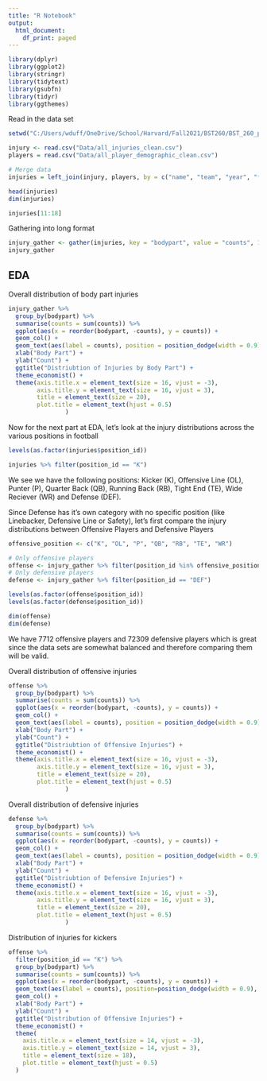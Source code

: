 ```yaml
---
title: "R Notebook"
output:
  html_document:
    df_print: paged
---
```


```r
library(dplyr)
library(ggplot2)
library(stringr)
library(tidytext)
library(gsubfn)
library(tidyr)
library(ggthemes)
```

Read in the data set
```r
setwd("C:/Users/wduff/OneDrive/School/Harvard/Fall2021/BST260/BST_260_project")

injury <- read.csv("Data/all_injuries_clean.csv")
players = read.csv("Data/all_player_demographic_clean.csv")

# Merge data
injuries = left_join(injury, players, by = c("name", "team", "year", "full_team"))
```

```r
head(injuries)
dim(injuries)
```


```r
injuries[11:18]
```

Gathering into long format
```r
injury_gather <- gather(injuries, key = "bodypart", value = "counts", 11:18)
injury_gather
```

## EDA

Overall distribution of body part injuries
```r
injury_gather %>% 
  group_by(bodypart) %>%
  summarise(counts = sum(counts)) %>%
  ggplot(aes(x = reorder(bodypart, -counts), y = counts)) +
  geom_col() + 
  geom_text(aes(label = counts), position = position_dodge(width = 0.9), vjust = -0.25, fontface = 'bold') +
  xlab("Body Part") +
  ylab("Count") +
  ggtitle("Distriubtion of Injuries by Body Part") +
  theme_economist() +
  theme(axis.title.x = element_text(size = 16, vjust = -3),
        axis.title.y = element_text(size = 16, vjust = 3),
        title = element_text(size = 20),
        plot.title = element_text(hjust = 0.5)
                )
```



Now for the next part at EDA, let's look at the injury distributions across the various positions in football
```r
levels(as.factor(injuries$position_id))
```

```r
injuries %>% filter(position_id == "K")
```



We see we have the following positions: Kicker (K), Offensive Line (OL), Punter (P), Quarter Back (QB), Running Back (RB), Tight End (TE), Wide Reciever (WR) and Defense (DEF).

Since Defense has it's own category with no specific position (like Linebacker, Defensive Line or Safety), let's first compare the injury distributions between Offensive Players and Defensive Players

```r
offensive_position <- c("K", "OL", "P", "QB", "RB", "TE", "WR")

# Only offensive players
offense <- injury_gather %>% filter(position_id %in% offensive_position)
# Only defensive players
defense <- injury_gather %>% filter(position_id == "DEF") 

levels(as.factor(offense$position_id))
levels(as.factor(defense$position_id))

dim(offense)
dim(defense)
```

We have 7712 offensive players and 72309 defensive players which is great since the data sets are somewhat balanced and therefore comparing them will be valid. 


Overall distribution of offensive injuries
```r
offense %>% 
  group_by(bodypart) %>%
  summarise(counts = sum(counts)) %>%
  ggplot(aes(x = reorder(bodypart, -counts), y = counts)) +
  geom_col() +
  geom_text(aes(label = counts), position = position_dodge(width = 0.9), vjust = -0.25, fontface = 'bold') +
  xlab("Body Part") +
  ylab("Count") +
  ggtitle("Distriubtion of Offensive Injuries") +
  theme_economist() +
  theme(axis.title.x = element_text(size = 16, vjust = -3),
        axis.title.y = element_text(size = 16, vjust = 3),
        title = element_text(size = 20),
        plot.title = element_text(hjust = 0.5)
                )
```



Overall distribution of defensive injuries
```r
defense %>% 
  group_by(bodypart) %>%
  summarise(counts = sum(counts)) %>%
  ggplot(aes(x = reorder(bodypart, -counts), y = counts)) +
  geom_col() +
  geom_text(aes(label = counts), position = position_dodge(width = 0.9), vjust = -0.25, fontface = 'bold') +
  xlab("Body Part") +
  ylab("Count") +
  ggtitle("Distriubtion of Defensive Injuries") +
  theme_economist() +
  theme(axis.title.x = element_text(size = 16, vjust = -3),
        axis.title.y = element_text(size = 16, vjust = 3),
        title = element_text(size = 20),
        plot.title = element_text(hjust = 0.5)
                )
```



Distribution of injuries for kickers
```r
offense %>% 
  filter(position_id == "K") %>%
  group_by(bodypart) %>%
  summarise(counts = sum(counts)) %>%
  ggplot(aes(x = reorder(bodypart, -counts), y = counts)) +
  geom_text(aes(label = counts), position=position_dodge(width = 0.9), vjust = -0.25, fontface='bold') +
  geom_col() +
  xlab("Body Part") +
  ylab("Count") +
  ggtitle("Distribution of Offensive Injuries") +
  theme_economist() +
  theme(
    axis.title.x = element_text(size = 14, vjust = -3),
    axis.title.y = element_text(size = 14, vjust = 3),
    title = element_text(size = 18),
    plot.title = element_text(hjust = 0.5)
  )
```






